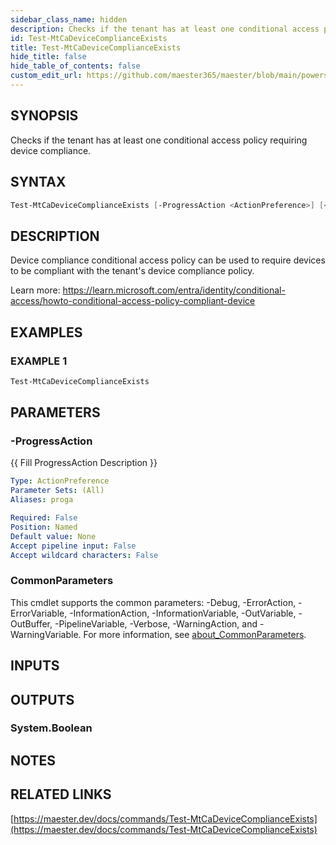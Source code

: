 ```yaml
---
sidebar_class_name: hidden
description: Checks if the tenant has at least one conditional access policy requiring device compliance.
id: Test-MtCaDeviceComplianceExists
title: Test-MtCaDeviceComplianceExists
hide_title: false
hide_table_of_contents: false
custom_edit_url: https://github.com/maester365/maester/blob/main/powershell/public/Test-MtCaDeviceComplianceExists.ps1
---
```


## SYNOPSIS

Checks if the tenant has at least one conditional access policy requiring device compliance.

## SYNTAX

```powershell
Test-MtCaDeviceComplianceExists [-ProgressAction <ActionPreference>] [<CommonParameters>]
```

## DESCRIPTION

Device compliance conditional access policy can be used to require devices to be compliant with the tenant's device compliance policy.

Learn more:
https://learn.microsoft.com/entra/identity/conditional-access/howto-conditional-access-policy-compliant-device

## EXAMPLES

### EXAMPLE 1

```powershell
Test-MtCaDeviceComplianceExists
```

## PARAMETERS

### -ProgressAction

\{\{ Fill ProgressAction Description \}\}

```yaml
Type: ActionPreference
Parameter Sets: (All)
Aliases: proga

Required: False
Position: Named
Default value: None
Accept pipeline input: False
Accept wildcard characters: False
```

### CommonParameters

This cmdlet supports the common parameters: -Debug, -ErrorAction, -ErrorVariable, -InformationAction, -InformationVariable, -OutVariable, -OutBuffer, -PipelineVariable, -Verbose, -WarningAction, and -WarningVariable. For more information, see [about_CommonParameters](http://go.microsoft.com/fwlink/?LinkID=113216).

## INPUTS

## OUTPUTS

### System.Boolean

## NOTES

## RELATED LINKS

[https://maester.dev/docs/commands/Test-MtCaDeviceComplianceExists](https://maester.dev/docs/commands/Test-MtCaDeviceComplianceExists)
